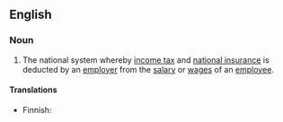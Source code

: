 ==English==

===Noun===
{{wikipedia|PAYE}}
{{en-noun|-}}

# {{lb|en|British}} The national system whereby [[income tax]] and [[national insurance]] is deducted by an [[employer]] from the [[salary]] or [[wages]] of an [[employee]].
#: {{syn|en|q1=abbreviation|PAYE}}

====Translations====
{{trans-top|deduction of tax from salary}}
* Finnish: {{t+|fi|ennakonpidätys}}
{{trans-mid}}
{{trans-bottom}}